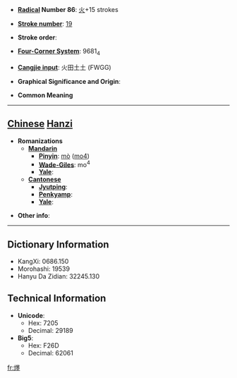 * '''[[Wiktionary:Chinese radical index| Radical]] Number 86''': [[Wiktionary:Chinese radical index 火|火]]+15 strokes

* '''[[Wiktionary:Chinese total strokes index|Stroke number]]''': [[Wiktionary:Chinese total strokes index 19|19]]

* '''Stroke order''': 

* '''[[Wiktionary:Chinese four corner index|Four-Corner System]]''': 9681<sub>4</sub>

* '''[[Wiktionary:Chinese Cangjie index|Cangjie input]]''': 火田土土 (FWGG)

* '''Graphical Significance and Origin''': 

* '''Common Meaning'''

----

== [[Chinese]] [[Hanzi]] ==

* '''Romanizations'''
** '''[[Mandarin]]'''
*** '''[[Pinyin]]''': [[mò]] ([[mo4]])
*** '''[[Wade-Giles]]''': mo<sup>4</sup>
*** '''[[Yale]]''': 
** '''[[Cantonese]]'''
*** '''[[Jyutping]]''':
*** '''[[Penkyamp]]''': 
*** '''[[Yale]]''': 

* '''Other info''': 

----

== Dictionary Information ==

* KangXi: 0686.150
* Morohashi: 19539
* Hanyu Da Zidian: 32245.130

== Technical Information ==

* '''Unicode''':
** Hex: 7205
** Decimal: 29189
* '''Big5''':
** Hex: F26D
** Decimal: 62061

[[fr:爅]]